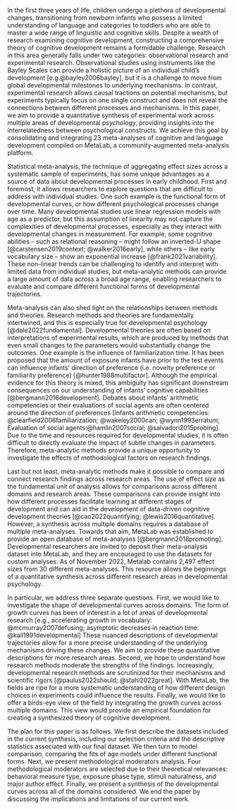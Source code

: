 
In the first three years of life, children undergo a plethora of developmental changes, transitioning from newborn infants who possess a limited understanding of language and categories to toddlers who are able to master a wide range of linguistic and cognitive skills. Despite a wealth of research examining cognitive development, constructing a comprehensive theory of cognitive development remains a formidable challenge. Research in this area generally falls under two categories: observational research and experimental research. Observational studies using instruments like the Bayley Scales can provide a holistic picture of an individual child’s development [e.g.@bayley2006bayley], but it is a challenge to move from global developmental milestones to underlying mechanisms. In contrast, experimental research allows causal tractions on potential mechanisms, but experiments typically focus on one single construct and does not reveal the connections between different processes and mechanisms. In this paper, we aim to provide a quantitative synthesis of experimental work across multiple areas of developmental psychology, providing insights into the interrelatedness between psychological constructs. We achieve this goal by consolidating and integrating 23 meta-analyses of cognitive and language development compiled on MetaLab, a community-augmented meta-analysis platform. 

Statistical meta-analysis, the technique of aggregating effect sizes across a systematic sample of experiments, has some unique advantages as a source of data about developmental processes in early childhood. First and foremost, it allows researchers to explore questions that are difficult to address with individual studies. One such example is the functional form of developmental curves, or how different psychological processes change over time. Many developmental studies use linear regression models with age as a predictor, but this assumption of linearity may not capture the complexities of developmental processes, especially as they interact with developmental changes in measurement. For example, some cognitive abilities –  such as relational reasoning – might follow an inverted-U shape [@carstensen2019context; @walker2016early], while others – like early vocabulary size – show an exponential increase [@frank2021variability]. These non-linear trends can be challenging to identify and interpret with limited data from individual studies, but meta-analytic methods can provide a large amount of data across a broad age range, enabling researchers to evaluate and compare different functional forms of developmental trajectories.

Meta-analysis can also shed light on the relationships between methods and theories. Research methods and theories are fundamentally intertwined, and this is especially true for developmental psychology [@dale2022fundamental]. Developmental theories are often based on interpretations of experimental results, which are produced by methods that even small changes to the parameters would substantially change the outcomes. One example is the influence of familiarization time. It has been proposed that the amount of exposure infants have prior to the test events can influence infants’ direction of preference (i.e. novelty preference or familiarity preference) [@hunter1988multifactor]. Although the empirical evidence for this theory is mixed,  this ambiguity has significant downstream consequences on our understanding of infants’ cognitive capabilities [@bergmann2016development]. Debates about infants’ arithmetic competencies or their evaluations of social agents are often centered around the direction of preferences [Infants arithmetic competencies: @clearfield2006familiarization; @wakeley2000can; @wynn1993erratum; Evaluation of social agents:@hamlin2007social; @salvadori2015probing]. Due to the time and resources required for developmental studies, it is often difficult to directly evaluate the impact of subtle changes in parameters. Therefore, meta-analytic methods provide a unique opportunity to investigate the effects of methodological factors on research findings.

Last but not least, meta-analytic methods make it possible to compare and connect research findings across research areas. The use of effect size as the fundamental unit of analysis allows for comparisons across different domains and research areas. These comparisons can provide insight into how different processes facilitate learning at different stages of development and can aid in the development of data-driven cognitive development theories [@cao2022quantifying; @lewis2016quantitative]. However, a synthesis across multiple domains requires a database of multiple meta-analyses. Towards that aim, MetaLab was established to provide an open database of meta-analyses [@bergmann2018promoting]. Developmental researchers are invited to deposit their meta-analysis dataset into MetaLab, and they are encouraged to use the datasets for custom analyses. As of November 2022, Metalab contains 2,497 effect sizes from 30 different meta-analyses. This resource allows the beginnings of a quantitative synthesis across different research areas in developmental psychology. 

In particular, we address three separate questions. First, we would like to investigate the shape of developmental curves across domains. The form of growth curves has been of interest in a lot of areas of developmental research [e.g., accelerating growth in vocabulary: @mcmurray2007defusing; asymptotic decreases in reaction time: @kail1991developmental] These nuanced descriptions of developmental trajectories allow for a more precise understanding of the underlying mechanisms driving these changes. We aim to provide these quantitative descriptions for more research areas. Second, we hope to understand how research methods moderate the strengths of the findings. Increasingly, developmental research methods are scrutinized for their mechanisms and scientific rigors [@paulus2022should; @stahl2022great]. With MetaLab, the fields are ripe for a more systematic understanding of how different design choices in experiments could influence the results. Finally, we would like to offer a birds-eye view of the field by integrating the growth curves across multiple domains. This view would provide an empirical foundation for creating a synthesized theory of cognitive development.  

The plan for this paper is as follows. We first describe the datasets included in the current synthesis, including our selection criteria and the descriptive statistics associated with our final dataset. We then turn to model comparison, comparing the fits of age models under different functional forms. Next, we present methodological moderators analysis. Four methodological moderators are selected due to their theoretical relevances: behavioral measure type, exposure phase type, stimuli naturalness, and major author effect. Finally, we present a synthesis of the developmental curves across all of the domains considered. We end the paper by discussing the implications and limitations of our current work. 
